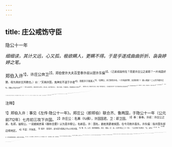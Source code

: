 ```yaml
---
---
---
```

title: 庄公戒饬守臣
---



隐公十一年

*细细读，其计又远，心又孤，极欲瞒人，更瞒不得。于是乎遂成曲曲折折、袅袅婷婷之笔。*

郑伯入许<sup>1】，许庄公奔卫<sup>2】。郑伯使许大夫百里奉许叔以居许东偏<sup>3】，（己弟叔段何在？而爱许庄公之弟耶？一片纯是奸猾，毋为其妙文所欺也。）曰：“天祸许国，鬼神实不逞于许君<sup>4】，而假手于我寡人<sup>5】。（自瞒云，非己欲伐许也。一片纯是奸猾，文却妙绝！）寡人唯是一二父兄不能共亿<sup>6】，其敢以许自为功乎<sup>7】？（军兴必有供亿，甚言伐许以供亿，烦父兄，极不得已也。）寡人有弟，不能和协，而使糊其口于四方<sup>8】，（看他怕人说，便自开口先说，奸极！然的是妙文。）其况能久有许乎？吾子其奉许叔以抚柔此民也<sup>9】，吾将使获也佐吾子<sup>10】。（笔笔老奸，心事吞吐，然的是妙文。）若寡人得没于地<sup>11】，天其以礼侮祸于许<sup>12】，（天或佑许也，看他说在自己身后者，明明自己在时，必不使许得侮祸也。笔笔老奸，心事吞吐。）无宁（无宁，宁也。三十字为句，与下无兹他族三十三字为句，心口相商也。）兹许公复奉其社稷<sup>13】，唯我郑国之有请谒焉<sup>14】，如旧昏媾<sup>15】，其能降以相从也<sup>16】。（兹，此也。言若他族来遥，则不如此许公复国。奸口奸心，不露自露也。）无滋他族实逼处此<sup>17】，以与我郑国争此土也。吾子孙其覆亡之不暇<sup>18】，而况能禋祀许乎<sup>19】？（犹俗言连根俱丧，岂但丧许也。奸口奸心如此。）寡人之使吾子处此，不唯许国之为<sup>20】，亦聊以固吾圉也<sup>21】。”（说至此，老奸不免尽露。然计远者心孤，亦自不得不露矣。）乃使公孙获处许西偏，曰：“凡而器用财贿<sup>22】，无寘于许。（而，汝也。计远者心孤如此。）我死，乃亟去之<sup>23】！（只是极忧死后，可见生前更不容许吐气。）吾先君新邑于此<sup>24】，王室而既卑矣<sup>25】，周之子孙日失其序<sup>26】。（旧郑在京兆，新郑在此河南。看他心孤语。）夫许，大岳之胤也<sup>27】。天而既厌周德矣，吾其能与许争乎？”（看他心孤语，凡老奸至尽头日，都比常人更怯。）君子谓：“郑庄公于是乎有礼。礼，经国家<sup>28】，定社稷，序民人<sup>29】，利后嗣者也。许无刑而伐之<sup>30】，服而舍之，度德而处之，量力而行之。相时而动<sup>31】，无累后人，可谓知礼矣。”（于是乎有礼老，言郑庄一生无礼，彼善于此而姑许之。）

<sup>注释】

<sup>1】郑伯入许：事见《左传·隐公十一年》。郑庄公（即郑伯）联合齐、鲁两国，于隐公十一年（公元前712年）七月初三攻下许国。
<sup>2】许庄公：名茀（fú佛），许国国君。卫：即卫国。
<sup>3】奉：事奉。许叔：许庄公之弟，名郑，谥桓公。一说据姚彦渠《春秋会要》认为是许穆公，名新臣。许：国名，姜姓男爵诸侯国，在今河南许昌东。许东偏：指许国东部边境地区。
<sup>4】不逞：不快意。
<sup>5】假手：犹借手。此句意为借我之手以讨伐许国。
<sup>6】唯：只。父兄：指同姓群臣。共亿：相安。亿：安。《左传·昭公二十一年》：“心亿则乐”杜预注：“亿，安也。”
<sup>7】其：岂。
<sup>8】糊其口：原为喝薄粥的意思，这里引申为寄食。
<sup>9】吾子：对人的尊称，犹今称“您”。其：命令副词，要、一定的意思。抚柔：安抚柔顺。
<sup>10】获：即下文的公孙获，郑国大夫。
<sup>11】没于地：即寿终。没：通“殁”，死。
<sup>12】其：副词，表推测，或许。以：依。这句意为老天或许依礼后侮加给许国灾祸。
<sup>13】兹：据杨伯峻注，使也，此句意为愿使许庄公重执国政。
<sup>14】唯我郑国之有请谒焉：杨伯峻注：此语有省略，全句当是唯我郑国之有请谒而是听。意为只要我郑国有的，许国的请求都能听从。
<sup>15】如旧昏媾：像旧日通婚国家一样亲近。昏：通“婚”。
<sup>16】其能降以相从：一定能降心以相从。
<sup>17】滋：杨伯峻注：“滋，同“兹＇，使也。”实：语助词，无义。此句意为不要让别的族逼近而住在此地。
<sup>18】覆：遮盖，引申为救护的意思。覆亡：挽救危亡。此句连上文意为如让别族逼近，与郑国相争，则郑国将忙于挽救败亡。
<sup>19】而况：何况。禋（yīn因）祀：古时祭天神的一种礼仪，以火烧牲，使烟气上冲于天，这里泛指祭祀。此句意为何况还能祭祀许国的山川。
<sup>20】不唯：不仅。
<sup>21】聊：姑且。圉（yǔ禹）：边疆。
<sup>22】而：同“尔”，你、你的。财贿：财货。
<sup>23】亟：急。
<sup>24】先君：指郑武公。新邑：指河南新郑一带。因郑国初封于西周，国土在今陕西省华县东北二十里。西周东迁后，郑武公才伐虢、桧而并其土地，并立国于此，故叫“新邑”。
<sup>25】既卑：已衰微了。
<sup>26】序：通“叙”，指所承受的功业。
<sup>27】大岳：即太岳，四岳之一。据《国语·周语》下：“共（即共工）之从孙四狱（即岳）佐之，·····申、吕衰徽，齐、许犹在。”胤（yìn印）：后代。相传许国是四岳的后代。
<sup>28】经：治理。
<sup>29】序民人：使人民有次序、等级。
<sup>30】无刑：没有法度。刑：法。
<sup>31】相时而动：选择有利时机而后行动。